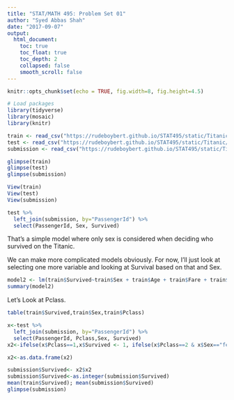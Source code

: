 ```yaml
---
title: "STAT/MATH 495: Problem Set 01"
author: "Syed Abbas Shah"
date: "2017-09-07"
output:
  html_document:
    toc: true
    toc_float: true
    toc_depth: 2
    collapsed: false
    smooth_scroll: false
---
```


```r
knitr::opts_chunk$set(echo = TRUE, fig.width=8, fig.height=4.5)

# Load packages
library(tidyverse)
library(mosaic)
library(knitr)
```


```r
train <- read_csv("https://rudeboybert.github.io/STAT495/static/Titanic/train.csv")
test <- read_csv("https://rudeboybert.github.io/STAT495/static/Titanic/test.csv")
submission <- read_csv("https://rudeboybert.github.io/STAT495/static/Titanic/gender_submission.csv")

glimpse(train)
glimpse(test)
glimpse(submission)

View(train)
View(test)
View(submission)

test %>% 
  left_join(submission, by="PassengerId") %>% 
  select(PassengerId, Sex, Survived)
```
That's a simple model where only sex is considered when deciding who survived on the Titanic.

We can make more complicated models obviously. For now, I'll just look at selecting one more variable and looking at Survival based on that and Sex.
```r
model2 <- lm(train$Survived~train$Sex + train$Age + train$Fare + train$Pclass + train$SibSp)
summary(model2)
```

Let's Look at Pclass.

```r
table(train$Survived,train$Sex,train$Pclass)
```

```r
x<-test %>% 
  left_join(submission, by="PassengerId") %>% 
  select(PassengerId, Pclass,Sex, Survived)
x2<-ifelse(x$Pclass==1,x$Survived <- 1, ifelse(x$Pclass==2 & x$Sex=="female", x$Survived<-1, 0))

x2<-as.data.frame(x2)

submission$Survived<- x2$x2
submission$Survived<-as.integer(submission$Survived)
mean(train$Survived); mean(submission$Survived)
glimpse(submission)
```

